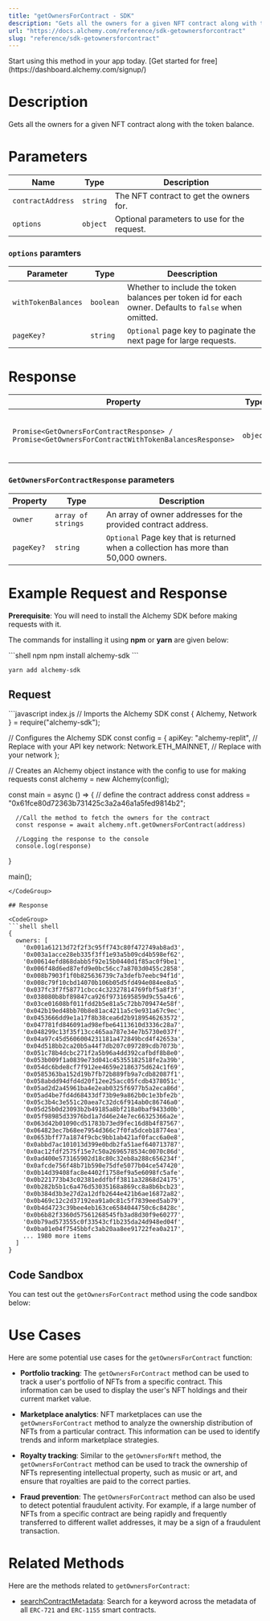 ```yaml
---
title: "getOwnersForContract - SDK"
description: "Gets all the owners for a given NFT contract along with the token balance."
url: "https://docs.alchemy.com/reference/sdk-getownersforcontract"
slug: "reference/sdk-getownersforcontract"
---
```


<Tip title="Don’t have an API key?" icon="star">
  Start using this method in your app today. [Get started for free](https://dashboard.alchemy.com/signup/)
</Tip>

# Description

Gets all the owners for a given NFT contract along with the token balance.

# Parameters

| Name              | Type     | Description                                 |
| ----------------- | -------- | ------------------------------------------- |
| `contractAddress` | `string` | The NFT contract to get the owners for.     |
| `options`         | `object` | Optional parameters to use for the request. |

### `options` paramters

| Parameter           | Type      | Deescription                                                                                         |
| ------------------- | --------- | ---------------------------------------------------------------------------------------------------- |
| `withTokenBalances` | `boolean` | Whether to include the token balances per token id for each owner. Defaults to `false` when omitted. |
| `pageKey?`          | `string`  | `Optional` page key to paginate the next page for large requests.                                    |

# Response

| Property                                                                                         | Type     | Description                                    |
| ------------------------------------------------------------------------------------------------ | -------- | ---------------------------------------------- |
| `Promise<GetOwnersForContractResponse> / Promise<GetOwnersForContractWithTokenBalancesResponse>` | `object` | An object containing the owners of a contract. |

### `GetOwnersForContractResponse` parameters

| Property   | Type               | Description                                                                         |
| ---------- | ------------------ | ----------------------------------------------------------------------------------- |
| `owner`    | `array of strings` | An array of owner addresses for the provided contract address.                      |
| `pageKey?` | `string`           | `Optional` Page key that is returned when a collection has more than 50,000 owners. |

# Example Request and Response

**Prerequisite**: You will need to install the Alchemy SDK before making requests with it.

The commands for installing it using **npm** or **yarn** are given below:

<CodeGroup>
  ```shell npm
  npm install alchemy-sdk
  ```

  ```shell yarn
  yarn add alchemy-sdk
  ```
</CodeGroup>

## Request

<CodeGroup>
  ```javascript index.js
  // Imports the Alchemy SDK
  const { Alchemy, Network } = require("alchemy-sdk");

  // Configures the Alchemy SDK
  const config = {
      apiKey: "alchemy-replit", // Replace with your API key
      network: Network.ETH_MAINNET, // Replace with your network
  };

  // Creates an Alchemy object instance with the config to use for making requests
  const alchemy = new Alchemy(config);

  const main = async () => {
      // define the contract address
      const address = "0x61fce80d72363b731425c3a2a46a1a5fed9814b2";

      //Call the method to fetch the owners for the contract
      const response = await alchemy.nft.getOwnersForContract(address)

      //Logging the response to the console
      console.log(response)
  }

  main();
  ```
</CodeGroup>

## Response

<CodeGroup>
  ```shell shell
  {
    owners: [
      '0x001a61213d72f2f3c95ff743c80f472749ab8ad3',
      '0x003a1acce28eb335f3ff1e93a5b09cd4b598ef62',
      '0x00614efd868dabb5f92e15b0440d1f85ac0f9be1',
      '0x006f48d6ed87efd9e0bc56cc7a8703d0455c2858',
      '0x008b7903f1f0b825636739c7a3defb7eebc94f1d',
      '0x008c79f10cbd14070b106b05d5fd494e084ee8a5',
      '0x037fc3f7f58771cbcc4c32327814769fbf5a8f3f',
      '0x038080b8bf89847ca926f9731695859d9c55a4c6',
      '0x03ce01608bf011fdd2b5e81a5c72bb709474e58f',
      '0x042b19ed48bb70b8e81ac4211a5c9e931a67c9ec',
      '0x0453666dd9e1a17f8b38cea6d2b9189546263572',
      '0x047781fd846091ad98efbe64113610d3336c28a7',
      '0x048299c13f35f13cc465aa787e34e7b5730e037f',
      '0x04a97c45d5606004231181a472849bcd4f42653a',
      '0x04d518bb2ca20b5a44f7db207c097289cdb7073b',
      '0x051c78b4dcbc271f2a5b96a4dd392cafbdf8b8e0',
      '0x053b009f1a0839e73d041c45355182518fe2a39b',
      '0x054dc6bde8cf7f912ee4659e2186375d624c1f69',
      '0x0585363ba152d19b7fb72b889fb9a7cdb82087f1',
      '0x058abdd94dfd4d20f12ee25acc05fcdb4378051c',
      '0x05ad2d2a45961ba4e2eab0325f6977b5a2eca86d',
      '0x05ad4be7fd4d68433df73b9e9a862b0c1e3bfe2b',
      '0x05c3b4c3e551c20aea7c32dc6f914ab0c86746a0',
      '0x05d25b0d23093b2b49185a8bf218a0baf9433d0b',
      '0x05f98985d33976bd1a7d46e24e7ec66325366a2e',
      '0x063d42b01090cd51783b73ed9fec16d8b4f87567',
      '0x064823ec7b68ee7954d366c7f0fa5dceb18774ea',
      '0x0653bff77a1874f9cbc9bb1ab421af0facc6a0e8',
      '0x0abbd7ac101013d399e0bdb2fa51aef640713787',
      '0x0ac12fdf2575f15e7c50a2696578534c0070c86d',
      '0x0ad400e573165902d18c80c32eb8a288c656234f',
      '0x0afcde756f48b71b590e75dfe5077b04ce547420',
      '0x0b14d39408fac8e4402f1758ef9a5e6098fc5afe',
      '0x0b221773b43c02381eddfbff3811a32868d24175',
      '0x0b282b5b1c6a476d53035168a869cc8a8b6bcb23',
      '0x0b384d3b3e27d2a12dfb2644e421b6ae16872a82',
      '0x0b469c12c2d37192ea91a0c81c5f7839eed5ab79',
      '0x0b4d4723c39bee4eb163ce6584044750c6c8428c',
      '0x0b6b82f3360d57561268545fb3ad8d30f9e60277',
      '0x0b79ad573555c0f33543cf1b235da24d948ed04f',
      '0x0ba01e04f7545bbfc3ab20aa8ee91722fea0a217',
      ... 1980 more items
    ]
  }
  ```
</CodeGroup>

## Code Sandbox

You can test out the `getOwnersForContract` method using the code sandbox below:

# Use Cases

Here are some potential use cases for the `getOwnersForContract` function:

* **Portfolio tracking**: The `getOwnersForContract` method can be used to track a user's portfolio of NFTs from a specific contract. This information can be used to display the user's NFT holdings and their current market value.

* **Marketplace analytics**: NFT marketplaces can use the `getOwnersForContract` method to analyze the ownership distribution of NFTs from a particular contract. This information can be used to identify trends and inform marketplace strategies.

* **Royalty tracking**: Similar to the `getOwnersForNft` method, the `getOwnersForContract` method can be used to track the ownership of NFTs representing intellectual property, such as music or art, and ensure that royalties are paid to the correct parties.

* **Fraud prevention**: The `getOwnersForContract` method can also be used to detect potential fraudulent activity. For example, if a large number of NFTs from a specific contract are being rapidly and frequently transferred to different wallet addresses, it may be a sign of a fraudulent transaction.

# Related Methods

Here are the methods related to `getOwnersForContract`:

* [searchContractMetadata](/reference/searchcontractmetadata-sdk): Search for a keyword across the metadata of all `ERC-721` and `ERC-1155` smart contracts.
